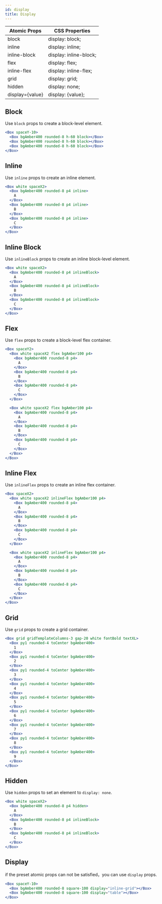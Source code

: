 ```yaml
---
id: display
title: Display
---
```


| Atomic Props    | CSS Properties         |
| --------------- | ---------------------- |
| block           | display: block;        |
| inline          | display: inline;       |
| inline-block    | display: inline-block; |
| flex            | display: flex;         |
| inline-flex     | display: inline-flex;  |
| grid            | display: grid;         |
| hidden          | display: none;         |
| display={value} | display: {value};      |

## Block

Use `block` props to create a block-level element.

```jsx live
<Box spaceY-10>
  <Box bgAmber400 rounded-8 h-60 block></Box>
  <Box bgAmber400 rounded-8 h-60 block></Box>
  <Box bgAmber400 rounded-8 h-60 block></Box>
</Box>
```

## Inline

Use `inline` props to create an inline element.

```jsx live
<Box white spaceX2>
  <Box bgAmber400 rounded-8 p4 inline>
    A
  </Box>
  <Box bgAmber400 rounded-8 p4 inline>
    B
  </Box>
  <Box bgAmber400 rounded-8 p4 inline>
    C
  </Box>
</Box>
```

## Inline Block

Use `inlineBlock` props to create an inline block-level element.

```jsx live
<Box white spaceX2>
  <Box bgAmber400 rounded-8 p4 inlineBlock>
    A
  </Box>
  <Box bgAmber400 rounded-8 p4 inlineBlock>
    B
  </Box>
  <Box bgAmber400 rounded-8 p4 inlineBlock>
    C
  </Box>
</Box>
```

## Flex

Use `flex` props to create a block-level flex container.

```jsx live
<Box spaceY2>
  <Box white spaceX2 flex bgAmber100 p4>
    <Box bgAmber400 rounded-8 p4>
      A
    </Box>
    <Box bgAmber400 rounded-8 p4>
      B
    </Box>
    <Box bgAmber400 rounded-8 p4>
      C
    </Box>
  </Box>

  <Box white spaceX2 flex bgAmber100 p4>
    <Box bgAmber400 rounded-8 p4>
      A
    </Box>
    <Box bgAmber400 rounded-8 p4>
      B
    </Box>
    <Box bgAmber400 rounded-8 p4>
      C
    </Box>
  </Box>
</Box>
```

## Inline Flex

Use `inlineFlex` props to create an inline flex container.

```jsx live
<Box spaceX2>
  <Box white spaceX2 inlineFlex bgAmber100 p4>
    <Box bgAmber400 rounded-8 p4>
      A
    </Box>
    <Box bgAmber400 rounded-8 p4>
      B
    </Box>
    <Box bgAmber400 rounded-8 p4>
      C
    </Box>
  </Box>

  <Box white spaceX2 inlineFlex bgAmber100 p4>
    <Box bgAmber400 rounded-8 p4>
      A
    </Box>
    <Box bgAmber400 rounded-8 p4>
      B
    </Box>
    <Box bgAmber400 rounded-8 p4>
      C
    </Box>
  </Box>
</Box>
```

## Grid

Use `grid` props to create a grid container.

```jsx live
<Box grid gridTemplateColumns-3 gap-20 white fontBold textXL>
  <Box py1 rounded-4 toCenter bgAmber400>
    1
  </Box>
  <Box py1 rounded-4 toCenter bgAmber400>
    2
  </Box>
  <Box py1 rounded-4 toCenter bgAmber400>
    3
  </Box>
  <Box py1 rounded-4 toCenter bgAmber400>
    4
  </Box>
  <Box py1 rounded-4 toCenter bgAmber400>
    5
  </Box>
  <Box py1 rounded-4 toCenter bgAmber400>
    6
  </Box>
  <Box py1 rounded-4 toCenter bgAmber400>
    7
  </Box>
  <Box py1 rounded-4 toCenter bgAmber400>
    8
  </Box>
  <Box py1 rounded-4 toCenter bgAmber400>
    9
  </Box>
</Box>
```

## Hidden

Use `hidden` props to set an element to `display: none`.

```jsx live
<Box white spaceX2>
  <Box bgAmber400 rounded-8 p4 hidden>
    A
  </Box>
  <Box bgAmber400 rounded-8 p4 inlineBlock>
    B
  </Box>
  <Box bgAmber400 rounded-8 p4 inlineBlock>
    C
  </Box>
</Box>
```

## Display

if the preset atomic props can not be satisfied，you can use `display` props.

```jsx live
<Box spaceY-10>
  <Box bgAmber400 rounded-8 square-100 display="inline-grid"></Box>
  <Box bgAmber400 rounded-8 square-100 display="table"></Box>
</Box>
```
